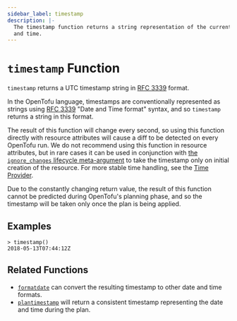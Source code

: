 ```yaml
---
sidebar_label: timestamp
description: |-
  The timestamp function returns a string representation of the current date
  and time.
---
```


# `timestamp` Function

`timestamp` returns a UTC timestamp string in [RFC 3339](https://tools.ietf.org/html/rfc3339) format.

In the OpenTofu language, timestamps are conventionally represented as
strings using [RFC 3339](https://tools.ietf.org/html/rfc3339)
"Date and Time format" syntax, and so `timestamp` returns a string
in this format.

The result of this function will change every second, so using this function
directly with resource attributes will cause a diff to be detected on every
OpenTofu run. We do not recommend using this function in resource attributes,
but in rare cases it can be used in conjunction with
[the `ignore_changes` lifecycle meta-argument](../../language/resources/behavior.mdx#ignore_changes)
to take the timestamp only on initial creation of the resource. For more stable
time handling, see the [Time Provider](https://registry.terraform.io/providers/hashicorp/time).

Due to the constantly changing return value, the result of this function cannot
be predicted during OpenTofu's planning phase, and so the timestamp will be
taken only once the plan is being applied.

## Examples

```
> timestamp()
2018-05-13T07:44:12Z
```

## Related Functions

* [`formatdate`](../../language/functions/formatdate.mdx) can convert the resulting timestamp to
  other date and time formats.
* [`plantimestamp`](../../language/functions/plantimestamp.mdx) will return a consistent timestamp
  representing the date and time during the plan.
